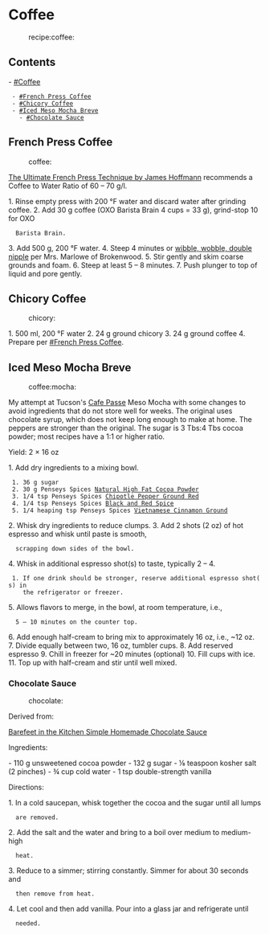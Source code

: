 = Coffee =
:recipe:coffee:

== Contents ==
- [[#Coffee]]
  - [[#French Press Coffee]]
  - [[#Chicory Coffee]]
  - [[#Iced Meso Mocha Breve]]
    - [[#Chocolate Sauce]]

== French Press Coffee ==
:coffee:

[[https://youtu.be/st571DYYTR8|The Ultimate French Press Technique by James Hoffmann]]
recommends a Coffee to Water Ratio of 60 – 70 g/l.

1. Rinse empty press with 200 °F water and discard water after grinding coffee.
2. Add 30 g coffee (OXO Barista Brain 4 cups = 33 g), grind-stop 10 for OXO
   Barista Brain.
3. Add 500 g, 200 °F water.
4. Steep 4 minutes or [[https://youtu.be/Y8cbxTumzvg|wibble, wobble, double nipple]] per Mrs. Marlowe of Brokenwood.
5. Stir gently and skim coarse grounds and foam.
6. Steep at least 5 – 8 minutes.
7. Push plunger to top of liquid and pore gently.

== Chicory Coffee ==
:chicory:

1. 500 ml, 200 °F water
2. 24 g ground chicory
3. 24 g ground coffee
4. Prepare per [[#French Press Coffee]].

== Iced Meso Mocha Breve ==
:coffee:mocha:

My attempt at Tucson's [[https://www.cafepassetucson.com/|Cafe Passe]] Meso
Mocha with some changes to avoid ingredients that do not store well for weeks.
The original uses chocolate syrup, which does not keep long enough to make at
home.  The peppers are stronger than the original. The sugar is 3 Tbs:4 Tbs
cocoa powder; most recipes have a 1:1 or higher ratio.

Yield: 2 × 16 oz

1. Add dry ingredients to a mixing bowl.
  1. 36 g sugar
  2. 30 g Penseys Spices [[https://www.penzeys.com/online-catalog/natural-cocoa-powder/c-24/p-913/pd-s|Natural High Fat Cocoa Powder]]
  3. 1/4 tsp Penseys Spices [[https://www.penzeys.com/online-catalog/chipotle-pepper-ground-red/c-24/p-866/pd-s|Chipotle Pepper Ground Red]]
  4. 1/4 tsp Penseys Spices [[https://www.penzeys.com/online-catalog/black-and-red-spice/c-24/p-25/pd-s|Black and Red Spice]]
  5. 1/4 heaping tsp Penseys Spices [[https://www.penzeys.com/online-catalog/vietnamese-cinnamon-ground/c-24/p-955/pd-s|Vietnamese Cinnamon Ground]]
2. Whisk dry ingredients to reduce clumps.
3. Add 2 shots (2 oz) of hot espresso and whisk until paste is smooth,
   scrapping down sides of the bowl.
4. Whisk in additional espresso shot(s) to taste, typically 2 – 4.
  1. If one drink should be stronger, reserve additional espresso shot(s) in
     the refrigerator or freezer.
5. Allows flavors to merge, in the bowl, at room temperature, i.e.,
   5 – 10 minutes on the counter top.
6. Add enough half-cream to bring mix to approximately 16 oz, i.e., ~12 oz.
7. Divide equally between two, 16 oz, tumbler cups.
8. Add reserved espresso
9. Chill in freezer for ~20 minutes (optional)
10. Fill cups with ice.
11. Top up with half-cream and stir until well mixed.

=== Chocolate Sauce ===
:chocolate:

Derived from:

[[https://barefeetinthekitchen.com/simple-homemade-chocolate-sauce/#wprm-recipe-container-22065|Barefeet in the Kitchen Simple Homemade Chocolate Sauce]]

Ingredients:

- 110 g unsweetened cocoa powder
- 132 g sugar
- ⅛ teaspoon kosher salt (2 pinches)
- ¾ cup cold water
- 1 tsp double-strength vanilla

Directions:

1. In a cold saucepan, whisk together the cocoa and the sugar until all lumps
   are removed.
2. Add the salt and the water and bring to a boil over medium to medium-high
   heat.
3. Reduce to a simmer; stirring constantly. Simmer for about 30 seconds and
   then remove from heat.
4. Let cool and then add vanilla. Pour into a glass jar and refrigerate until
   needed.
